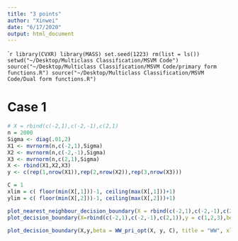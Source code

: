 ```yaml
---
title: "3 points"
author: "Xinwei"
date: "6/17/2020"
output: html_document
---
```


````r
library(CVXR)
library(MASS)
set.seed(1223)
rm(list = ls())
setwd("~/Desktop/Multiclass Classification/MSVM Code")
source("~/Desktop/Multiclass Classification/MSVM Code/primary form functions.R")
source("~/Desktop/Multiclass Classification/MSVM Code/Dual form functions.R")
```

# Case 1
```r
# X = rbind(c(-2,1),c(-2,-1),c(2,1)
n = 2000
Sigma <- diag(.01,2)
X1 <- mvrnorm(n,c(-2,1),Sigma)
X2 <- mvrnorm(n,c(-2,-1),Sigma)
X3 <- mvrnorm(n,c(2,1),Sigma)
X <- rbind(X1,X2,X3)
y <- c(rep(1,nrow(X1)),rep(2,nrow(X2)),rep(3,nrow(X3)))

C = 1
xlim = c( floor(min(X[,1]))-1, ceiling(max(X[,1]))+1)
ylim = c( floor(min(X[,2]))-1, ceiling(max(X[,2]))+1)

plot_nearest_neighbour_decision_boundary(X = rbind(c(-2,1),c(-2,-1),c(2,1)),y = c(1,2,3), dis = "L2", title = "Nearest Neighbour in L2", xlim = xlim, ylim = ylim)
plot_decision_boundary(X=rbind(c(-2,1),c(-2,-1),c(2,1)),y = c(1,2,3),beta = WW_pri_opt(X = rbind(c(-2,1),c(-2,-1),c(2,1)),y = c(1,2,3),C), title = "WW", xlim = xlim, ylim = ylim)

plot_decision_boundary(X,y,beta = WW_pri_opt(X, y, C), title = "WW", xlim = xlim, ylim = ylim)

```